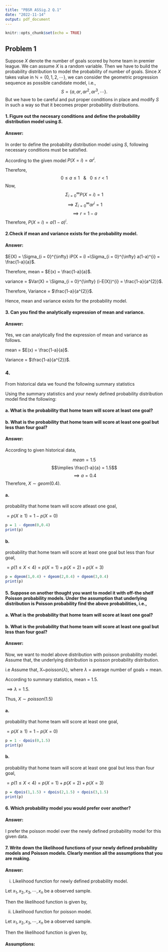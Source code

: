 ---
title: "PBSR ASSig.2 Q.1"
date: "2022-11-14"
output: pdf_document
---

```{r setup, include=FALSE}
knitr::opts_chunk$set(echo = TRUE)
```

## Problem 1

Suppose $X$ denote the number of goals scored by home team in premier league. We can assume $X$ is a random variable. Then we have to build the probability distribution to model the probability of number of goals. Since $X$ takes value in $\mathbb{N}=\{0,1,2,\cdots\}$, we can consider the geometric progression sequence as possible candidate model, i.e.,
$$
S=\{a,ar,ar^2,ar^{3},\cdots\}.
$$
But we have to be careful and put proper conditions in place and modify $S$ in such a way so that it becomes proper probability distributions. 

#### 1. Figure out the necesary conditions and define the probability distribution model using $S$.

#### Answer: 

In order to define the probability distribution model using $S$, following necessary conditions must be       satisfied.
\begin{enumerate}
\item $0 \leq P(X = i) \leq 1, \forall~ i$.
\item $\Sigma_{i = 0}^{\infty} P(X = i) = 1$.
\end{enumerate}

According to the given model $P(X = i) = ar^{i}$.

Therefore,
$$0 \leq a \leq 1 ~~~ \& ~~~ 0\leq r < 1$$
Now,
$$
\Sigma_{i = 0}^{\infty} P(X = i) = 1 $$ 
$$\implies \Sigma_{i = 0}^{\infty} ar^{i} = 1$$
$$\implies r = 1 - a$$
Therefore,
$P(X = i) = a(1-a)^{i}$.


#### 2.Check if mean and variance exists for the probability model.
#### Answer:

$E(X) = \Sigma_{i = 0}^{\infty} iP(X = i) =\Sigma_{i = 0}^{\infty} a(1-a)^{i} = \frac{1-a}{a}$.

Therefore, mean = $E(x) = \frac{1-a}{a}$.

variance = $Var(X) = \Sigma_{i = 0}^{\infty} (i-E(X))^{i} = \frac{1-a}{a^{2}}$.

Therefore, Variance = $\frac{1-a}{a^{2}}$.

Hence, mean and variance exists for the probability model.


#### 3. Can you find the analytically expression of mean and variance.

#### Answer: 
 
 Yes, we can analytically find the expression of mean and variance as follows.
 
 mean = $E(x) = \frac{1-a}{a}$.
 
 Variance = $\frac{1-a}{a^{2}}$.
 
### 4. 
From historical data we found the following summary statistics

\begin{table}[ht]
\centering
     \begin{tabular}{c|c|c|c}\hline
     mean &  median & variance & total number of matches\\ \hline
     1.5 & 1 & 2.25 & 380\\ \hline
     \end{tabular}
\end{table}

Using the summary statistics and your newly defined probability distribution model find the following:

#### a. What is the probability that home team will score at least one goal?
#### b. What is the probability that home team will score at least one goal but less than four goal?

#### Answer:

According to given historical data,
     
$$mean = 1.5$$ 
$$\implies \frac{1-a}{a} = 1.5$$
$$ \implies a = 0.4 $$
Therefore, $X \sim geom(0.4)$.

#### a.

probability that home team will score atleast one goal,

 $= p(X\geq 1) = 1 - p(X = 0)$
```{r}

p = 1 - dgeom(0,0.4)
print(p)

```
#### b.

probability that home team will score at least one goal but less than four goal,

$= p(1 \leq X < 4) =  p(X = 1) + p(X = 2) + p(X = 3)$

```{r}
p = dgeom(1,0.4) + dgeom(2,0.4) + dgeom(3,0.4)
print(p)
```

#### 5. Suppose on another thought you want to model it with off-the shelf Poisson probability models. Under the assumption that underlying distribution is Poisson probability find the above probabilities, i.e.,
#### a. What is the probability that home team will score at least one goal?
#### b. What is the probability that home team will score at least one goal but less than four goal?

#### Answer:

Now, we want to model above distribution with poisson probability model. Assume that, the underlying distribution is poisson probability distribution.

i.e Assume that, X~poisson($\lambda$),   where $\lambda$ = average number of goals = mean.

According to summary statistics, mean = 1.5.

$\implies \lambda = 1.5$.

Thus, 
$X \sim poisson(1.5)$

#### a.
probability that home team will score at least one goal,

$= p(X\geq 1) = 1 - p(X = 0)$

```{r}
p = 1 - dpois(0,1.5)
print(p)
```
#### b.
probability that home team will score at least one goal but less than four goal,

$= p(1 \leq X < 4) =  p(X = 1) + p(X = 2) + p(X = 3)$

```{r}
p = dpois(1,1.5) + dpois(2,1.5) + dpois(3,1.5)
print(p)
```


#### 6. Which probability model you would prefer over another?

#### Answer:

I prefer the poisson model over the newly defined probability model for this given data.












#### 7. Write down the likelihood functions of your newly defined probability models and Poisson models. Clearly mention all the assumptions that you are making.

#### Answer:

i) Likelihood function for newly defined probability model.

Let $x_{1}, x_{2}, x_{3}, \cdots , x_{n}$ be a observed sample.

Then the likelihood function is given by,
\begin{align}
f(x_{1}, x_{2}, x_{3}, \cdots , x_{n} | \hat{a}) &= f(x_{1}| \hat{a})f(x_{2}| \hat{a})f(x_{3}| \hat{a}) \cdots f(x_{n}| \hat{a}) \\
&= \hat{a}(1-\hat{a})^{x_{1}}\hat{a}(1-\hat{a})^{x_{2}}\hat{a}(1-\hat{a})^{x_{3}}\cdots\hat{a}(1-\hat{a})^{x_{n}} \\ 
&= \hat{a}^{n}(1-\hat{a})^{\Sigma_{i=1}^{\infty}x_{i}}
\end{align}

ii) Likelihood function for poisson model.

Let $x_{1}, x_{2}, x_{3}, \cdots , x_{n}$ be a observed sample.

Then the likelihood function is given by,
\begin{align}
f(x_{1}, x_{2}, x_{3}, \cdots , x_{n} | \hat{\lambda}) &= f(x_{1}| \hat{\lambda})f(x_{2}| \hat{\lambda})f(x_{3}| \hat{\lambda}) \cdots f(x_{n}| \hat{\lambda})\\
&= \frac{e^{- \hat{\lambda}} \hat{\lambda}^{x_{1}}}{x_{1}!}\frac{e^{- \hat{\lambda}} \hat{\lambda}^{x_{2}}}{x_{2}!}\frac{e^{- \hat{\lambda}} \hat{\lambda}^{x_{3}}}{x_{3}!}\cdots\frac{e^{- \hat{\lambda}} \hat{\lambda}^{x_{n}}}{x_{n}!}\\
&= \frac{e^{-n\hat{\lambda}} \hat{\lambda}^{\Sigma_{i=1}^{n}x_{i}}}{\Pi_{i = 1}^{n} x_{i}!}
\end{align}


#### Assumptions:

\begin{itemize}
\item Number of goals scored in a match is independent of the number of goals scored in every other match.
\item Number of goals in every match is identically distributed.
\item Assume that no other factors is affecting the number of goals scored in a match.
\end{itemize}